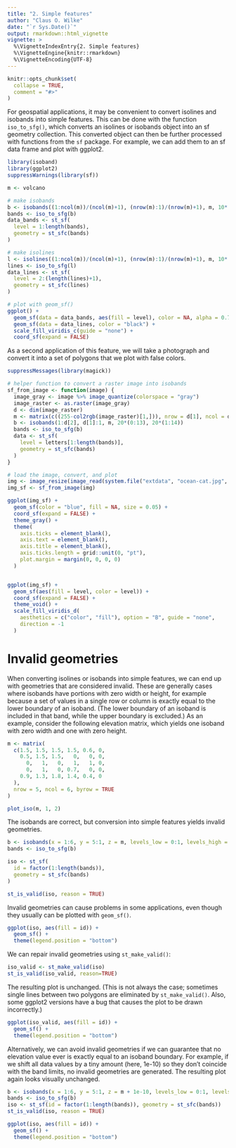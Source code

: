 ```yaml
---
title: "2. Simple features"
author: "Claus O. Wilke"
date: "`r Sys.Date()`"
output: rmarkdown::html_vignette
vignette: >
  %\VignetteIndexEntry{2. Simple features}
  %\VignetteEngine{knitr::rmarkdown}
  %\VignetteEncoding{UTF-8}
---
```


```r
knitr::opts_chunk$set(
  collapse = TRUE,
  comment = "#>"
)
```

For geospatial applications, it may be convenient to convert isolines and isobands into simple features. This can be done with the function `iso_to_sfg()`, which converts an isolines or isobands object into an sf geometry collection. This converted object can then be further processed with functions from the `sf` package. For example, we can add them to an sf data frame and plot with ggplot2. 


```r
library(isoband)
library(ggplot2)
suppressWarnings(library(sf))

m <- volcano

# make isobands
b <- isobands((1:ncol(m))/(ncol(m)+1), (nrow(m):1)/(nrow(m)+1), m, 10*(9:19), 10*(10:20))
bands <- iso_to_sfg(b)
data_bands <- st_sf(
  level = 1:length(bands),
  geometry = st_sfc(bands)
)

# make isolines
l <- isolines((1:ncol(m))/(ncol(m)+1), (nrow(m):1)/(nrow(m)+1), m, 10*(10:19))
lines <- iso_to_sfg(l)
data_lines <- st_sf(
  level = 2:(length(lines)+1),
  geometry = st_sfc(lines)
)

# plot with geom_sf()
ggplot() +
  geom_sf(data = data_bands, aes(fill = level), color = NA, alpha = 0.7) +
  geom_sf(data = data_lines, color = "black") +
  scale_fill_viridis_c(guide = "none") +
  coord_sf(expand = FALSE)
```

As a second application of this feature, we will take a photograph and convert it into a set of polygons that we plot with false colors.

```r
suppressMessages(library(magick))

# helper function to convert a raster image into isobands
sf_from_image <- function(image) {
  image_gray <- image %>% image_quantize(colorspace = "gray")
  image_raster <- as.raster(image_gray)
  d <- dim(image_raster)
  m <- matrix(c((255-col2rgb(image_raster)[1,])), nrow = d[1], ncol = d[2], byrow = TRUE)
  b <- isobands(1:d[2], d[1]:1, m, 20*(0:13), 20*(1:14))
  bands <- iso_to_sfg(b)
  data <- st_sf(
    level = letters[1:length(bands)],
    geometry = st_sfc(bands)
  )
}

# load the image, convert, and plot
img <- image_resize(image_read(system.file("extdata", "ocean-cat.jpg", package = "isoband")), "200x200")
img_sf <- sf_from_image(img)

ggplot(img_sf) + 
  geom_sf(color = "blue", fill = NA, size = 0.05) + 
  coord_sf(expand = FALSE) +
  theme_gray() +
  theme(
    axis.ticks = element_blank(),
    axis.text = element_blank(),
    axis.title = element_blank(),
    axis.ticks.length = grid::unit(0, "pt"),
    plot.margin = margin(0, 0, 0, 0)
  )


ggplot(img_sf) + 
  geom_sf(aes(fill = level, color = level)) + 
  coord_sf(expand = FALSE) +
  theme_void() + 
  scale_fill_viridis_d(
    aesthetics = c("color", "fill"), option = "B", guide = "none",
    direction = -1
  )
```

# Invalid geometries

When converting isolines or isobands into simple features, we can end up with geometries that are considered invalid. These are generally cases where isobands have portions with zero width or height, for example because a set of values in a single row or column is exactly equal to the lower boundary of an isoband. (The lower boundary of an isoband is included in that band, while the upper boundary is excluded.) As an example, consider the following elevation matrix, which yields one isoband with zero width and one with zero height.
```r
m <- matrix(
  c(1.5, 1.5, 1.5, 1.5, 0.6, 0,
    0.5, 1.5, 1.5,   0,   0, 0,
      0,   1,   0,   1,   1, 0,
      0,   1,   0, 0.7,   0, 0,
    0.9, 1.3, 1.8, 1.4, 0.4, 0
  ),
  nrow = 5, ncol = 6, byrow = TRUE
)

plot_iso(m, 1, 2)
```

The isobands are correct, but conversion into simple features yields invalid geometries.

```r
b <- isobands(x = 1:6, y = 5:1, z = m, levels_low = 0:1, levels_high = 1:2)
bands <- iso_to_sfg(b)

iso <- st_sf(
  id = factor(1:length(bands)),
  geometry = st_sfc(bands)
)

st_is_valid(iso, reason = TRUE)
```

Invalid geometries can cause problems in some applications, even though they usually can be plotted with `geom_sf()`.
```r
ggplot(iso, aes(fill = id)) + 
  geom_sf() +
  theme(legend.position = "bottom")
```

We can repair invalid geometries using `st_make_valid()`:
```r
iso_valid <- st_make_valid(iso)
st_is_valid(iso_valid, reason=TRUE)
```

The resulting plot is unchanged. (This is not always the case; sometimes single lines between two polygons are eliminated by `st_make_valid()`. Also, some ggplot2 versions have a bug that causes the plot to be drawn incorrectly.)
```r
ggplot(iso_valid, aes(fill = id)) +
  geom_sf() +
  theme(legend.position = "bottom")
```

Alternatively, we can avoid invalid geometries if we can guarantee that no elevation value ever is exactly equal to an isoband boundary. For example, if we shift all data values by a tiny amount (here, 1e-10) so they don't coincide with the band limits, no invalid geometries are generated. The resulting plot again looks visually unchanged.
```r
b <- isobands(x = 1:6, y = 5:1, z = m + 1e-10, levels_low = 0:1, levels_high = 1:2)
bands <- iso_to_sfg(b)
iso <- st_sf(id = factor(1:length(bands)), geometry = st_sfc(bands))
st_is_valid(iso, reason = TRUE)

ggplot(iso, aes(fill = id)) +
  geom_sf() +
  theme(legend.position = "bottom")
```
